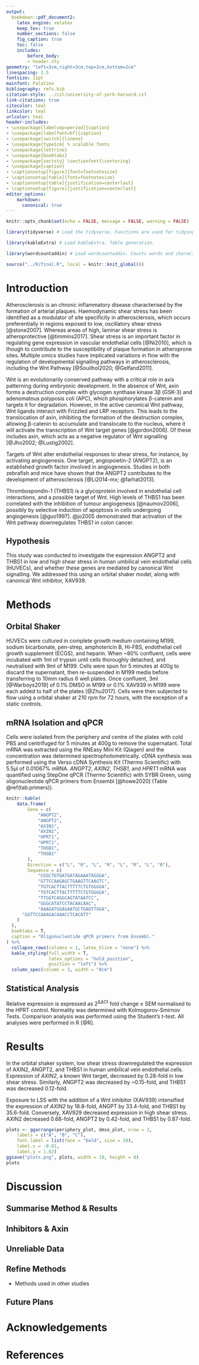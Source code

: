 ```yaml
---
output: 
  bookdown::pdf_document2:
    latex_engine: xelatex
    keep_tex: true
    number_sections: false
    fig_caption: true
    toc: false
    includes:
        before_body: 
        - header.sty
geometry: "left=3cm,right=3cm,top=2cm,bottom=2cm"
linespacing: 1.5
fontsize: 11pt
mainfont: Palatino
bibliography: refs.bib
citation-style: ../csl/university-of-york-harvard.csl
link-citations: true
citecolor: teal
linkcolor: teal
urlcolor: teal
header-includes:
- \usepackage[labelsep=period]{caption}
- \usepackage[labelfont=bf]{caption}
- \usepackage[switch]{lineno}
- \usepackage{type1cm} % scalable fonts
- \usepackage{lettrine}
- \usepackage{booktabs}
- \usepackage{sectsty} \sectionfont{\centering}
- \usepackage{caption}
- \captionsetup[figure]{font=footnotesize}
- \captionsetup[table]{font=footnotesize}
- \captionsetup[table]{justification=centerlast}
- \captionsetup[figure]{justification=centerlast}
editor_options: 
    markdown:
      canonical: true 
---
```


```r
knitr::opts_chunk$set(echo = FALSE, message = FALSE, warning = FALSE)
```

```r
library(tidyverse) # Load the tidyverse. Functions are used for tidying data and creating plots via ggplot2.

library(kableExtra) # Load kableExtra. Table generation.

library(wordcountaddin) # Load wordcountaddin. Counts words and characters in text in an R markdown document.
```

```r
source("../R/final.R", local = knitr::knit_global())
```

# Introduction

Atherosclerosis is an chronic inflammatory disease characterised by the formation of arterial plaques.
Haemodynamic shear stress has been identified as a modulator of site specificity in atherosclerosis, which occurs preferentially in regions exposed to low, oscillatory shear stress [@stone2007]. Whereas areas of high, laminar shear stress is atheroprotective [@timmins2017]. Shear stress is an important factor in regulating gene expression in vascular endothelial cells [@Ni2010], which is though to contribute to the susceptibility of plaque formation in atheroprone sites. Multiple omics studies have implicated variations in flow with the regulation of developmental signalling pathways in atherosclerosis, including the Wnt Pathway [@Souilhol2020; @Gelfand2011].

Wnt is an evolutionarily conserved pathway with a critical role in axis patterning during embryonic development. In the absence of Wnt, axin forms a destruction complex with glycogen synthase kinase 3β (GSK-3) and adenomatous polyposis coli (APC), which phosphorylates β-catenin and targets it for degradation. However, in the active canonical Wnt pathway, Wnt ligands interact with Frizzled and LRP receptors. This leads to the translocation of axin, inhibiting the formation of the destruction complex, allowing β-catenin to accumulate and translocate to the nucleus, where it will activate the transcription of Wnt target genes [@gordon2006]. Of these includes axin, which acts as a negative regulator of Wnt signalling [@Jho2002; @Lustig2002].

Targets of Wnt alter endothelial responses to shear stress, for instance, by activating angiogenesis.
One target, angiopoietin-2 (ANGPT2), is an established growth factor involved in angiogenesis.
Studies in both zebrafish and mice have shown that the ANGPT2 contributes to the development of atherosclerosis [@Li2014-mx; @farhat2013].

Thrombospondin-1 (THBS1) is a glycoprotein involved in endothelial cell interactions, and a possible target of Wnt.
High levels of THBS1 has been correlated with the inhibition of tumour angiogenesis [@naumov2006], possibly by selective induction of apoptosis in cells undergoing angiogenesis [@guo1997].
@jo2005 demonstrated that activation of the Wnt pathway downregulates THBS1 in colon cancer.

## Hypothesis

This study was conducted to investigate the expression ANGPT2 and THBS1 in low and high shear stress in human umbilical vein endothelial cells (HUVECs), and whether these genes are mediated by canonical Wnt signalling.
We addressed this using an orbital shaker model, along with canonical Wnt inhibitor, XAV939.

# Methods

## Orbital Shaker

HUVECs were cultured in complete growth medium containing M199, sodium bicarbonate, pen-strep, amphotericin B, Hi-FBS, endothelial cell growth supplement (ECGS), and heparin.
When \~80% confluent, cells were incubated with 1ml of trypsin until cells thoroughly detached, and neutralised with 9ml of M199.
Cells were spun for 5 minutes at 400g to discard the supernatant, then re-suspended in M199 media before transferring to 10mm radius 6 well plates.
Once confluent, 3ml [@Warboys2019] of 0.1% DMSO in M199 or 0.1% XAV939 in M199 were each added to half of the plates [@Zhu2017].
Cells were then subjected to flow using a orbital shaker at 210 rpm for 72 hours, with the exception of a static controls.

## mRNA Isolation and qPCR

Cells were isolated from the periphery and centre of the plates with cold PBS and centrifuged for 5 minutes at 400g to remove the supernatant.
Total mRNA was extracted using the RNEasy Mini Kit (Qiagen) and the concentration was determined spectrophotometrically.
cDNA synthesis was performed using the Verso cDNA Synthesis Kit (Thermo Scientific) with 5.5μl of 0.01067% mRNA.
*ANGPT2*, *AXIN2*, *THSB1*, and *HPRT1* mRNA was quantified using StepOne qPCR (Thermo Scientific) with SYBR Green, using oligonucleotide qPCR primers from Ensembl [@howe2020] (Table \@ref(tab:primers)).

```r
knitr::kable(
    data.frame(
        Gene = c(
            "ANGPT2",
            "ANGPT2",
            "AXIN1",
            "AXIN1",
            "HPRT1",
            "HPRT1",
            "THSB1",
            "THSB1"
        ),
        Direction = c("L", "R", "L", "R", "L", "R", "L", "R"),
        Sequence = c(
            "CGGCTGTGATGATAGAAATAGGGA",
            "GTTCCAAGAGCTGAAGTTCAAGTC",
            "TGTCACTTACTTTTTCTGTGGGGA",
            "TGTCACTTACTTTTTCTGTGGGGA",
            "TTGGTCAGGCAGTATAATCC",
            "GGGCATATCCTACAACAAC",
            "AAAGATGGAGAATGCTGAGTTGGA",
      "GGTTCCAAAGACAAACCTCACATT"
    )
  ),
  booktabs = T,
  caption = "Oligonucleotide qPCR primers from Ensembl."
) %>%
  collapse_rows(columns = 1, latex_hline = "none") %>%
  kable_styling(full_width = T,
                latex_options = "hold_position",
                position = "left") %>%
  column_spec(column = 3, width = "8cm")
```

## Statistical Analysis

Relative expression is expressed as 2^ΔΔCt^ fold change ± SEM normalised to the HPRT control.
Normality was determined with Kolmogorov-Smirnov Tests.
Comparison analysis was performed using the Student's *t*-test.
All analyses were performed in R [@R].

# Results

In the orbital shaker system, low shear stress downregulated the expression of AXIN2, ANGPT2, and THBS1 in human umbilical vein endothelial cells.
Expression of *AXIN2*, a known Wnt target, decreased by 0.28-fold in low shear stress.
Similarly, ANGPT2 was decreased by \~0.15-fold, and THBS1 was decreased 0.12-fold.

Exposure to LSS with the addition of a Wnt inhibitor (XAV939) intensified the expression of *AXIN2* by 18.8-fold, ANGPT by 33.4-fold, and THBS1 by 35.6-fold.
Conversely, XAV929 decreased expression in high shear stress.
AXIN2 decreased 0.68-fold, ANGPT2 by 0.42-fold, and THBS1 by 0.87-fold.

```r

plots <- ggarrange(periphery_plot, dmso_plot, nrow = 2,
    labels = c("A", "B", "C"),
    font.label = list(face = "bold", size = 20),
    label.x = -0.01,
    label.y = 1.02)
ggsave("plots.png", plots, width = 10, height = 8)
plots
```

```{=html}
<!-- 
Clear and well-structured description of findings 
Appropriate narrative of the experimental rationale and the major conclusions 
May include descriptions of problem solving and troubleshooting
Well-prepared and consistently presented tables and figures 
Numbered tables and figures with legends (captions).
Legends should provide enough information to allow the reader to understand the table/figure.
Get your figures and tables ready first
Use enough text to provide a clear narrative through those figures and tables
Do start with some basic results
Highlight the key findings, but don’t discuss them
Make sure statistics are reported in the correct format
Few references -->
```
# Discussion

## Summarise Method & Results

## Inhibitors & Axin

## Unreliable Data

## Refine Methods

-   Methods used in other studies

## Future Plans

```{=html}
<!-- Do not simply recapitulate the results
Explore the wider meaning of the results
To what extent has your investigation addressed the aims provided in the introduction?
How have your findings advanced understanding of the problem under investigation?
How do your findings relate to previous studies in this area?
Based on your findings, what new investigations might be conducted?
Work in parallel with the introduction
Don’t just give a commentary of the results
How does your work compare with previous work?
Why might you have got different results?
How could you improve the project? (Don’t just say ‘collect more data’!) -->
```
<!-- In future look at vascular repair with scratch wound assay.  Flow chamber more control over force nut expensive-->

# Acknowledgements

```{=tex}
\begin{flushright}
(`r word_count("report.Rmd")` Words) remove headers !!!
\end{flushright}
```
# References

```{=html}
<!--
# References
\setlength{\parindent}{-0.2in}
\setlength{\leftskip}{0.2in}
\setlength{\parskip}{8pt}
\vspace*{-0.2in}
\noindent
-->
```
